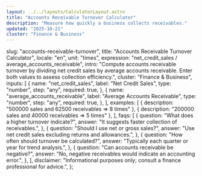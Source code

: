 ```yaml
---
layout: ../../layouts/CalculatorLayout.astro
title: "Accounts Receivable Turnover Calculator"
description: "Measure how quickly a business collects receivables."
updated: "2025-10-21"
cluster: "Finance & Business"
---
```



  slug: "accounts-receivable-turnover",
  title: "Accounts Receivable Turnover Calculator",
  locale: "en",
  unit: "times",
  expression: "net_credit_sales / average_accounts_receivable",
  intro:
    "Compute accounts receivable turnover by dividing net credit sales by average accounts receivable. Enter both values to assess collection efficiency.",
  cluster: "Finance & Business",
  inputs: [
    {
      name: "net_credit_sales",
      label: "Net Credit Sales",
      type: "number",
      step: "any",
      required: true,
    },
    {
      name: "average_accounts_receivable",
      label: "Average Accounts Receivable",
      type: "number",
      step: "any",
      required: true,
    },
  ],
  examples: [
    { description: "500000 sales and 62500 receivables ⇒ 8 times" },
    { description: "200000 sales and 40000 receivables ⇒ 5 times" },
  ],
  faqs: [
    {
      question: "What does a higher turnover indicate?",
      answer: "It suggests faster collection of receivables.",
    },
    {
      question: "Should I use net or gross sales?",
      answer: "Use net credit sales excluding returns and allowances.",
    },
    {
      question: "How often should turnover be calculated?",
      answer: "Typically each quarter or year for trend analysis.",
    },
    {
      question: "Can accounts receivable be negative?",
      answer: "No, negative receivables would indicate an accounting error.",
    },
  ],
  disclaimer:
    "Informational purposes only; consult a finance professional for advice.",
};

<Calculator schema={schema} />
